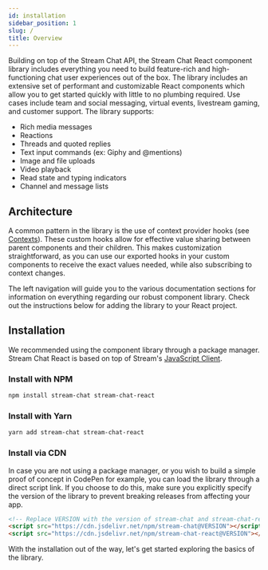 ```yaml
---
id: installation
sidebar_position: 1
slug: /
title: Overview
---
```


Building on top of the Stream Chat API, the Stream Chat React component library includes everything you need to build feature-rich and high-functioning chat user experiences out of the box.
The library includes an extensive set of performant and customizable React components which allow you to get started quickly with little to no plumbing required.
Use cases include team and social messaging, virtual events, livestream gaming, and customer support. The library supports:

- Rich media messages
- Reactions
- Threads and quoted replies
- Text input commands (ex: Giphy and @mentions)
- Image and file uploads
- Video playback
- Read state and typing indicators
- Channel and message lists

## Architecture

A common pattern in the library is the use of context provider hooks (see [Contexts](./contexts/chat_context)). These custom hooks allow for effective value sharing between parent components and their children.
This makes customization straightforward, as you can use our exported hooks in your custom components to receive the exact values needed, while also subscribing to context changes.

The left navigation will guide you to the various documentation sections for information on everything regarding our robust component library. Check out the instructions below for adding the library to your React project.

## Installation

We recommended using the component library through a package manager. Stream Chat React is based on top of Stream's [JavaScript Client](https://getstream.io/chat/docs/javascript/?language=javascript).

### Install with NPM

```bash
npm install stream-chat stream-chat-react
```

### Install with Yarn

```bash
yarn add stream-chat stream-chat-react
```

### Install via CDN

In case you are not using a package manager, or you wish to build a simple proof of concept in CodePen for example, you can load the library through a direct script link.
If you choose to do this, make sure you explicitly specify the version of the library to prevent breaking releases from affecting your app.

```html
<!-- Replace VERSION with the version of stream-chat and stream-chat-react -->
<script src="https://cdn.jsdelivr.net/npm/stream-chat@VERSION"></script>
<script src="https://cdn.jsdelivr.net/npm/stream-chat-react@VERSION"></script>
```

With the installation out of the way, let's get started exploring the basics of the library.
